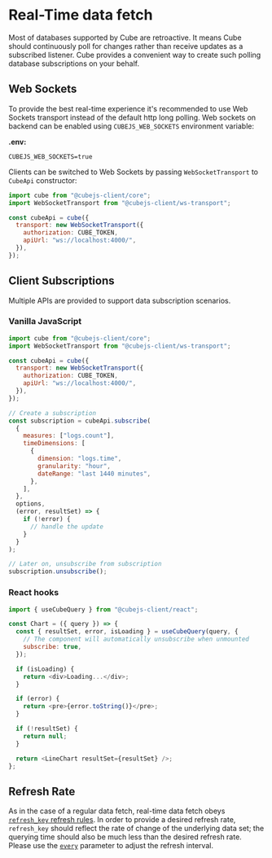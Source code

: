 # Real-Time data fetch

Most of databases supported by Cube are retroactive. It means Cube should
continuously poll for changes rather than receive updates as a subscribed
listener. Cube provides a convenient way to create such polling database
subscriptions on your behalf.

## Web Sockets

To provide the best real-time experience it's recommended to use Web Sockets
transport instead of the default http long polling. Web sockets on backend can
be enabled using `CUBEJS_WEB_SOCKETS` environment variable:

**.env:**

```dotenv
CUBEJS_WEB_SOCKETS=true
```

Clients can be switched to Web Sockets by passing `WebSocketTransport` to
`CubeApi` constructor:

```javascript
import cube from "@cubejs-client/core";
import WebSocketTransport from "@cubejs-client/ws-transport";

const cubeApi = cube({
  transport: new WebSocketTransport({
    authorization: CUBE_TOKEN,
    apiUrl: "ws://localhost:4000/",
  }),
});
```

## Client Subscriptions

Multiple APIs are provided to support data subscription scenarios.

### Vanilla JavaScript

```javascript
import cube from "@cubejs-client/core";
import WebSocketTransport from "@cubejs-client/ws-transport";

const cubeApi = cube({
  transport: new WebSocketTransport({
    authorization: CUBE_TOKEN,
    apiUrl: "ws://localhost:4000/",
  }),
});

// Create a subscription
const subscription = cubeApi.subscribe(
  {
    measures: ["logs.count"],
    timeDimensions: [
      {
        dimension: "logs.time",
        granularity: "hour",
        dateRange: "last 1440 minutes",
      },
    ],
  },
  options,
  (error, resultSet) => {
    if (!error) {
      // handle the update
    }
  }
);

// Later on, unsubscribe from subscription
subscription.unsubscribe();
```

### React hooks

```javascript
import { useCubeQuery } from "@cubejs-client/react";

const Chart = ({ query }) => {
  const { resultSet, error, isLoading } = useCubeQuery(query, {
    // The component will automatically unsubscribe when unmounted
    subscribe: true,
  });

  if (isLoading) {
    return <div>Loading...</div>;
  }

  if (error) {
    return <pre>{error.toString()}</pre>;
  }

  if (!resultSet) {
    return null;
  }

  return <LineChart resultSet={resultSet} />;
};
```

## Refresh Rate

As in the case of a regular data fetch, real-time data fetch obeys
[`refresh_key` refresh rules](/product/caching#refresh-keys). In order to
provide a desired refresh rate, `refresh_key` should reflect the rate of change
of the underlying data set; the querying time should also be much less than the
desired refresh rate. Please use the
[`every`](/product/data-modeling/reference/cube#refresh_key) parameter to adjust
the refresh interval.
